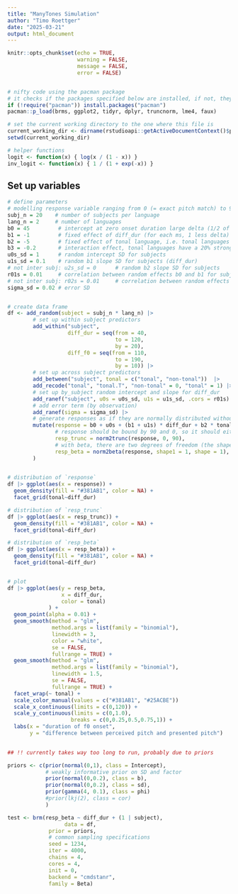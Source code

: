 ```yaml
---
title: "ManyTones Simulation"
author: "Timo Roettger"
date: "2025-03-21"
output: html_document
---
```


```r
knitr::opts_chunk$set(echo = TRUE, 
                      warning = FALSE, 
                      message = FALSE, 
                      error = FALSE)


# nifty code using the pacman package
# it checks if the packages specified below are installed, if not, they will be installed, if yes, they will be loaded
if (!require("pacman")) install.packages("pacman")
pacman::p_load(brms, ggplot2, tidyr, dplyr, truncnorm, lme4, faux)

# set the current working directory to the one where this file is
current_working_dir <- dirname(rstudioapi::getActiveDocumentContext()$path)
setwd(current_working_dir)

# helper functions
logit <- function(x) { log(x / (1 - x)) }
inv_logit <- function(x) { 1 / (1 + exp(-x)) }

```

## Set up variables

```r

# define parameters
# modelling response variable ranging from 0 (= exact pitch match) to 90 (= maximally off), so collapsing negative and positive diviation for now
subj_n = 20    # number of subjects per language
lang_n = 2     # number of languages
b0 = 45         # intercept at zero onset duration large delta (1/2 of 90 Hz which is the max deviation)
b1 = -1         # fixed effect of diff_dur (for each ms, 1 less delta)
b2 = -5         # fixed effect of tonal language, i.e. tonal languages are overall more accurate
b3 = -0.2       # interaction effect, tonal languages have a 20% stronger diff_dur (b1) effect
u0s_sd = 1      # random intercept SD for subjects
u1s_sd = 0.1    # random b1 slope SD for subjects (diff_dur)
# not inter subj: u2s_sd = 0      # random b2 slope SD for subjects
r01s = 0.01     # correlation between random effects b0 and b1 for subjects
# not inter subj: r02s = 0.01     # correlation between random effects b0 and b2 for subjects 
sigma_sd = 0.02 # error SD


# create data frame
df <- add_random(subject = subj_n * lang_n) |> 
        # set up within subject predictors
        add_within("subject", 
                   diff_dur = seq(from = 40,
                                  to = 120,
                                  by = 20),
                   diff_f0 = seq(from = 110,
                                  to = 190,
                                  by = 10)) |> 
        # set up across subject predictors
        add_between("subject", tonal = c("tonal", "non-tonal"))  |>
        add_recode("tonal", "tonal.T", "non-tonal" = 0, "tonal" = 1) |> 
        # set up by_subject random intercept and slope for diff_dur
        add_ranef("subject", u0s = u0s_sd, u1s = u1s_sd, .cors = r01s) |> 
        # add error term (by observation)
        add_ranef(sigma = sigma_sd) |> 
        # generate responses as if they are normally distributed without bounds (maybe the equivalent to the underlying latent variable)
        mutate(response = b0 + u0s + (b1 + u1s) * diff_dur + b2 * tonal.T + b3 * diff_dur * tonal.T + sigma,
               # response should be bound by 90 and 0, so it should either truncate or transform to beta distribution
               resp_trunc = norm2trunc(response, 0, 90),
               # with beta, there are two degrees of freedom (the shape parameters)
               resp_beta = norm2beta(response, shape1 = 1, shape = 1), 
        )
  
```


```r

# distribution of `response`
df |> ggplot(aes(x = response)) +
  geom_density(fill = "#381AB1", color = NA) +
  facet_grid(tonal~diff_dur)

# distribution of `resp_trunc`
df |> ggplot(aes(x = resp_trunc)) +
  geom_density(fill = "#381AB1", color = NA) +
  facet_grid(tonal~diff_dur)

# distribution of `resp_beta`
df |> ggplot(aes(x = resp_beta)) +
  geom_density(fill = "#381AB1", color = NA) +
  facet_grid(tonal~diff_dur)


# plot
df |> ggplot(aes(y = resp_beta,
                 x = diff_dur,
                 color = tonal)
             ) +
  geom_point(alpha = 0.01) + 
  geom_smooth(method = "glm",
              method.args = list(family = "binomial"),
              linewidth = 3,
              color = "white",
              se = FALSE,
              fullrange = TRUE) +
  geom_smooth(method = "glm",
              method.args = list(family = "binomial"),
              linewidth = 1.5,
              se = FALSE,
              fullrange = TRUE) +
  facet_wrap(~ tonal) +
  scale_color_manual(values = c("#381AB1", "#25ACBE"))
  scale_x_continuous(limits = c(0,120)) +
  scale_y_continuous(limits = c(0,1.0),
                    breaks = c(0,0.25,0.5,0.75,1)) +
  labs(x = "duration of f0 onset",
       y = "difference between perceived pitch and presented pitch")
  

```


```r
 
## !! currently takes way too long to run, probably due to priors

priors <- c(prior(normal(0,1), class = Intercept),
            # weakly informative prior on SD and factor
            prior(normal(0,0.2), class = b),
            prior(normal(0,0.2), class = sd),
            prior(gamma(4, 0.1), class = phi)
            #prior(lkj(2), class = cor)
            )

test <- brm(resp_beta ~ diff_dur + (1 | subject),
                  data = df, 
             prior = priors,
             # common sampling specifications
             seed = 1234,
             iter = 4000,
             chains = 4,
             cores = 4,
             init = 0,
             backend = "cmdstanr",
             family = Beta)

```

